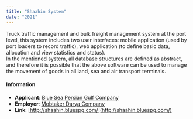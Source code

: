 ```yaml
---
title: "Shaahin System"
date: "2021"
---
```


Truck traffic management and bulk freight management system at the port level, this system includes two user interfaces: mobile application (used by port loaders to record traffic), web application (to define basic data, allocation and view statistics and status). <br />
In the mentioned system, all database structures are defined as abstract, and therefore it is possible that the above software can be used to manage the movement of goods in all land, sea and air transport terminals.

#### Information

-   **Applicant**: [Blue Sea Persian Gulf Company](https://bluespg.com/)
-   **Employer**: [Mobtaker Darya Company](https://mbdr.ir/)
-   **Link**: [http://shaahin.bluespg.com/](http://shaahin.bluespg.com/)
